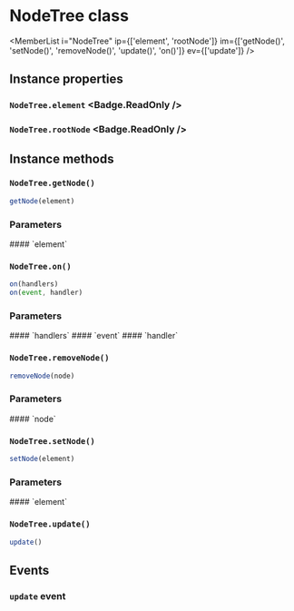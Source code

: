 <Module name="zeta-dom/tree" />

# NodeTree class

<MemberList
    i="NodeTree"
    ip={['element', 'rootNode']}
    im={['getNode()', 'setNode()', 'removeNode()', 'update()', 'on()']}
    ev={['update']}
/>

## Instance properties

### `NodeTree.element` <Badge.ReadOnly />

### `NodeTree.rootNode` <Badge.ReadOnly />

## Instance methods

### `NodeTree.getNode()`

```javascript
getNode(element)
```

### Parameters

<dl>
    #### `element`
</dl>

### `NodeTree.on()`

```javascript
on(handlers)
on(event, handler)
```

### Parameters

<dl>
    #### `handlers`
    #### `event`
    #### `handler`
</dl>

### `NodeTree.removeNode()`

```javascript
removeNode(node)
```

### Parameters

<dl>
    #### `node`
</dl>

### `NodeTree.setNode()`

```javascript
setNode(element)
```

### Parameters

<dl>
    #### `element`
</dl>

### `NodeTree.update()`

```javascript
update()
```

## Events

### `update` event

